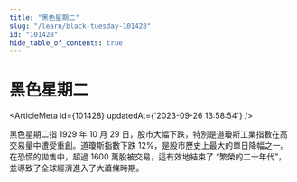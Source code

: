 ```yaml
---
title: "黑色星期二"
slug: "/learn/black-tuesday-101428"
id: "101428"
hide_table_of_contents: true
---
```



# 黑色星期二

<ArticleMeta id={101428} updatedAt={'2023-09-26 13:58:54'} />
<div className='border-solid border-b border-t-0 my-4 border-[var(--ifm-color-gray-300)]' />

黑色星期二指 1929 年 10 月 29 日，股市大幅下跌，特別是道瓊斯工業指數在高交易量中遭受重創。道瓊斯指數下跌 12%，是股市歷史上最大的單日降幅之一。在恐慌的拋售中，超過 1600 萬股被交易，這有效地結束了 “繁榮的二十年代”，並導致了全球經濟進入了大蕭條時期。
